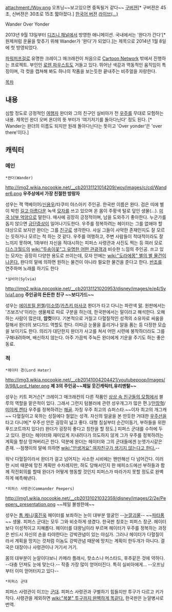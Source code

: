 attachment:/Woy.png
{{{#!HTML
<iframe width="560" height="315" src="//www.youtube.com/embed/nRybLyTo7M8" frameborder="0" allowfullscreen></iframe>
}}}
오프닝~~보고있으면 중독될거 같다~~ 
[http://www.youtube.com/watch?v=Aofahau1cE0 구버젼][* 구버젼은 45초, 신버젼은 30초로 15초 짧아졌다.] [http://www.youtube.com/watch?v=tanYHo9aB_M 한국어 버젼] [http://www.youtube.com/watch?v=BYjbAA1SqsY 라이브(...)]


Wander Over Yonder

2013년 9월 13일부터 [[디즈니 채널]]에서 방영한 애니메이션. 국내에서는 '완다가 간다'[* 원제처럼 운율을 맞추기 위해 Wander가 '완다'가 되었다.]는 제목으로 2014년 1월 8일에 첫 방영되었다.

[[파워퍼프걸]]로 유명한 크레이그 매크래컨이 처음으로 [[Cartoon Network]] 밖에서 진행하는 프로젝트. 부인인 [[로렌 파우스트]]도 거들고 있다. 뛰어난 색감과 역동적인 움직임이 특징이며, 각 컷을 캡쳐해 봐도 하나의 작품을 보는듯한 끝내주는 비주얼을 자랑한다.

[[목차]]
== 내용 ==
심할 정도로 긍정적인 [[여행자]] 완더와 그의 친구인 실비아가 전 [[우주]]를 무대로 모험하는 내용. 제목인 완더 오버 욘더의 뜻 부터가 '여기저기를 돌아다닌다' 정도 된다. [* Wander는 완더의 이름도 되지만 원래 돌아다닌다는 뜻이고 'Over yonder'은 'over there'이다.]
== 캐릭터 ==
=== 메인 ===
 *완더(Wander) 
http://img2.wikia.nocookie.net/__cb20131121014209/woy/images/c/cd/Wander6.png
'''우주상에서 가장 친절한 방랑자'''

성우는 잭 맥베이어/[[신용우]]/타쿠미 야스아키
주인공. 한국판 이름은 완다. 검은 띠에 별이 박힌 [[크고 아름다운|길고 아름다운]] 녹색 [[모자]]를 쓰고 있으며 온 몸이 주황색 털로 덮인 생물(...). [[미국식%20영어#s-4.1.3|미국 남부 억양]]으로 말한다. 매사에 굉장히 긍정적이며, 남을 도와주기 좋아한다. 누군가를 돕지 않으면 [[금단증상]]이 일어나기도한다.
우주를 정복하려는 헤이터는 그를 없애야 할 대상으로 보지만 완더는 그를 [[친구]]로 생각한다. 사실 그들이 사악한 존재인지도 잘 모르는 듯하거나 모르는 척 하는 것 같다. 우주를 여행하고, 주변 사람들이 적대적이라도 잘 느끼지 못하며, 1화부터 자신을 적대시하는 피퍼스 사령관과 사진도 찍는 등 여러 모로 [[디스크월드]]의 [[wiki:"두송이꽃"그 유명한 어떤 관광객]]과 비슷한 느낌의 주인공.
쓰고 있는 모자는 굉장히 다양한 용도로 쓰이는데, 모자 안에는 [[wiki:"도라에몽" 별의 별 물건이 나온다.]] 완다의 말에 의하면 원하는 물건이 아니라 필요한 물건을 준다고 한다. [[반조]]를 연주하며 노래를 하기도 한다

 *실비아(Sylvia)
http://img2.wikia.nocookie.net/__cb20131121020953/disney/images/e/e4/Sylvia1.png
'''주인공의 든든한 친구 ~~보디가드~~''' 

성우는 [[에이프릴 윈첼]]/[[이소영]]/[[카츠키 마사코]]
완더가 타고 다니는 파란색 [[말]]. 원판에서는 '즈보즈낙'이라는 생물체로 따로 구분을 하는데, 한국판에서는 말이라고 해석한다. 오해하는 사람이 많은데, '''암컷'''이다. 
기본적으로 거칠고 다혈질적인 성격의 소유자로 싸움을 잘해서 완더의 보디가드 역할도 한다. 이따금 눈물을 흘리거나 알을 품는 등 다정한 모습을 보이기도 한다. 의리가 대단한지 완더가 사고를 쳐서 어떤 시련에 봉착하더라도 그를 구해내려하며, 배신하지 않는다. 아주 가끔씩 주눅든 완더에게 기운을 주기도 하는 좋은 동료.
=== 적 ===

 *헤이터 경(Lord Hater)

http://img3.wikia.nocookie.net/__cb20141004204421/youtubepoop/images/9/98/Lord_Hater.png
'''제 3의 주인공~~제일 웃긴캐릭터,유리멘탈~~'''

성우는 키트 퍼거슨[* 크레이그 매크래컨의 다른 작품인 [[상상 속 친구들의 모험]]에서 블루의 역할을 맡은적이 있다. 그래서 그런지 텀블러에 관련 성우개그가 많은 편.]/[[안장혁]]/[[미야케 켄타]]
우주를 정복하려는 [[해골]]. 자칭 우주 최고의 슈퍼스타.~~이자 최고의 개그캐~~ 다혈질이고 욱하는 성질에다 철없는 성격. 
자신의 얼굴을 본 딴듯한 거대한  [[우주선]]을 타고 다니며[* 우주선 안은 굉장히 넓고 좋다. 대형 침실부터 순간이동기, 부하들을 위한 푸드코트까지 있다(!) 완더가 굉장히 좋다고 칭찬을 할 정도.] 피퍼스 군대를 수하에 두고 있다. 완더는 헤이터와 재미있게 지내려다가 의도하지 않게 그가 우주를 정복하려는 계획을 항상 망쳐버리곤 한다. 덕분에 완더는 헤이터와 그의 군대들에겐 눈엣가시같은 존재. --점쟁이의 말에 의하면 [[wiki:"안생겨요" 여자친구가 생기지 않는다고 한다.]]--

워낙 다혈질이라서 완더가 걸고 넘어지는 사소한 시비에는 왠만해선 다 넘어간다. 이러한 시비 때문에 망친 계획만 수차례지만, 하도 당해서인지 한 에피소드에선 부하들과 함께 작전회의를 할때 완더가 어떻게 행동할 것인지 피퍼스가 따라가지 못할 정도로 완벽하게 예측해낸다.

 *피퍼스 사령관(Commander Peepers)

http://img1.wikia.nocookie.net/__cb20131021032359/disney/images/2/2e/Peepers_presentation.png
~~제일 불쌍한애~~

성우는 [[톰 케니]]/[[홍진욱]]
헤이터를 보좌하는 눈이 대부분 얼굴인 --[[눈깔괴물]]-- ~~[[파타퐁]]~~ 생물. 피퍼스 군대는 모두 그와 비슷하게 생겼다. 한국판 칭호는 피퍼스 장군. 헤이터보다 이성적이고 지혜롭다. 헤이터를 대왕님이라 부르며 헤이터가 우주를 정복하는 과정은 반드시 자신의 손을 타야한다는 강박관념이 있는 야심가. 그러나 헤이터가 다혈질이라서 계획을 망치는 것처럼 이놈도 강박관념 때문에 망치는 계획이 한두개가 아니다. 결국은 대장이나 사령관이나 거기서 거기.

몸의 대부분이 눈알이다보니 카메라 플래시, 핫소스나 머스타드, 후추같은 것에 약하다. --대충 던져도 눈에 맞는다.-- 
작중 가장 많이 얻어터진다. 특히 실비아에게... --오프닝부터 이미 얻어터지고 있다--

 *피퍼스 군대
피퍼스 사령관이 이끄는 [[군대]]. 피퍼스 사령관과 구별하기 힘들지만 투구가 다르고 키가 작다. 사령관을 제외하면 [[wiki:"복붙" 투구까지 완벽하게 똑같다.]] 한국판은 눈알병사로 번역.
